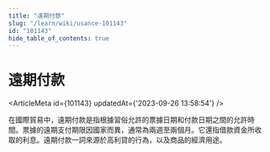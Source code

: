 ```yaml
---
title: "遠期付款"
slug: "/learn/wiki/usance-101143"
id: "101143"
hide_table_of_contents: true
---
```



# 遠期付款

<ArticleMeta id={101143} updatedAt={'2023-09-26 13:58:54'} />
<div className='border-solid border-b border-t-0 my-4 border-[var(--ifm-color-gray-300)]' />

在國際貿易中，遠期付款是指根據習俗允許的票據日期和付款日期之間的允許時間。票據的遠期支付期限因國家而異，通常為兩週至兩個月。它還指借款資金所收取的利息。遠期付款一詞來源於高利貸的行為，以及商品的經濟用途。

